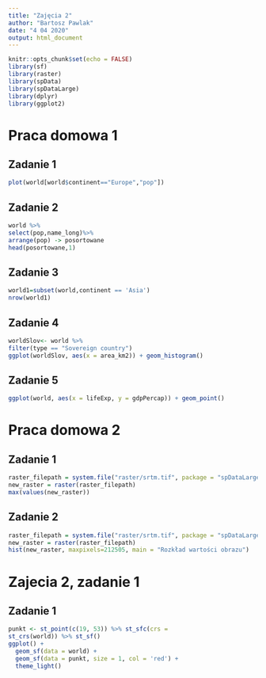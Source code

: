 ```yaml
---
title: "Zajęcia 2"
author: "Bartosz Pawlak"
date: "4 04 2020"
output: html_document
---
```


```r
knitr::opts_chunk$set(echo = FALSE)
library(sf)
library(raster)
library(spData)
library(spDataLarge)
library(dplyr)
library(ggplot2)
```

# Praca domowa 1

## Zadanie 1

```r
plot(world[world$continent=="Europe","pop"])
```

## Zadanie 2

```r
world %>%
select(pop,name_long)%>%
arrange(pop) -> posortowane
head(posortowane,1)
```

## Zadanie 3
```r
world1=subset(world,continent == 'Asia')
nrow(world1)
```

## Zadanie 4
```r
worldSlov<- world %>%
filter(type == "Sovereign country")
ggplot(worldSlov, aes(x = area_km2)) + geom_histogram()
```

## Zadanie 5
```r
ggplot(world, aes(x = lifeExp, y = gdpPercap)) + geom_point()
```

# Praca domowa 2

## Zadanie 1

```r
raster_filepath = system.file("raster/srtm.tif", package = "spDataLarge")
new_raster = raster(raster_filepath)
max(values(new_raster))
```

## Zadanie 2

```r
raster_filepath = system.file("raster/srtm.tif", package = "spDataLarge")
new_raster = raster(raster_filepath)
hist(new_raster, maxpixels=212505, main = "Rozkład wartości obrazu")
```

# Zajecia 2, zadanie 1
## Zadanie 1
```r
punkt <- st_point(c(19, 53)) %>% st_sfc(crs = 
st_crs(world)) %>% st_sf()
ggplot() +
  geom_sf(data = world) + 
  geom_sf(data = punkt, size = 1, col = 'red') + 
  theme_light()
```


